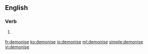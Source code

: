 ==English==

===Verb===
{{en-verb|demonis|es}}

# {{British spelling}} {{alternative spelling of|demonize}}

[[fr:demonise]]
[[ko:demonise]]
[[io:demonise]]
[[ml:demonise]]
[[simple:demonise]]
[[vi:demonise]]